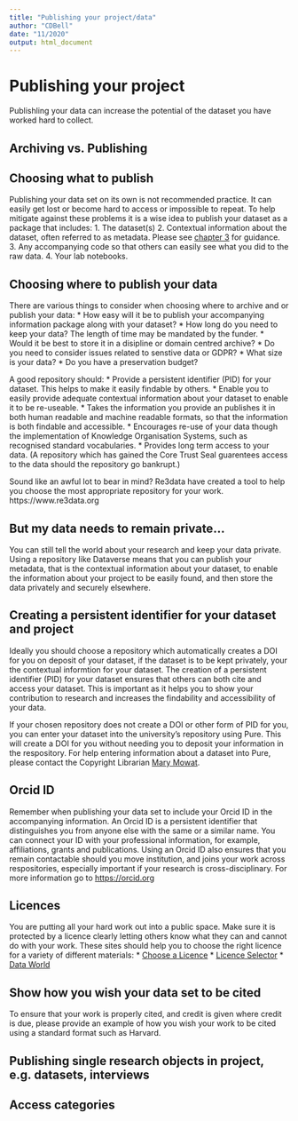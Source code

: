 ```yaml
---
title: "Publishing your project/data"
author: "CDBell"
date: "11/2020"
output: html_document
---
```


# Publishing your project
Publishling your data can increase the potential of the dataset you have worked hard to collect. 

## Archiving vs. Publishing

## Choosing what to publish
Publishing your data set on its own is not recommended practice. It can easily get lost or become hard to access or impossible to repeat.  To help mitigate against these problems it is a wise idea to publish your dataset as a package that includes:
1. The dataset(s)
2. Contextual information about the dataset, often referred to as metadata.  Please see [chapter 3](https://abdnchds.github.io/guidebook/metadata.html) for guidance.
3. Any accompanying code so that others can easily see what you did to the raw data.
4. Your lab notebooks.

## Choosing where to publish your data
There are various things to consider when choosing where to archive and or publish your data:
* How easy will it be to publish your accompanying information package along with your dataset?
* How long do you need to keep your data?  The length of time may be mandated by the funder.
* Would it be best to store it in a disipline or domain centred archive?
* Do you need to consider issues related to senstive data or GDPR?
* What size is your data?
* Do you have a preservation budget?

A good repository should:
* Provide a persistent identifier (PID) for your dataset. This helps to make it easily findable by others.
* Enable you to easily provide adequate contextual information about your dataset to enable it to be re-useable.
* Takes the information you provide an publishes it in both human readable and machine readable formats, so that the information is both findable and accessible.
* Encourages re-use of your data though the implementation of Knowledge Organisation Systems, such as recognised standard vocabularies.
* Provides long term access to your data.  (A repository which has gained the Core Trust Seal guarentees access to the data should the repository go bankrupt.)

Sound like an awful lot to bear in mind?  Re3data have created a tool to help you choose the most appropriate repository for your work. https://www.re3data.org

## But my data needs to remain private...
You can still tell the world about your research and keep your data private.  Using a repository like Dataverse means that you can publish your metadata, that is the contextual information about your dataset, to enable the information about your project to be easily found, and then store the data privately and securely elsewhere.

## Creating a persistent identifier for your dataset and project
Ideally you should choose a repository which automatically creates a DOI for you on deposit of your dataset, if the dataset is to be kept privately, your the contextual informtion for your dataset.  The creation of a persistent identifier (PID) for your dataset ensures that others can both cite and access your dataset. This is important as it helps you to show your contribution to research and increases the findability and accessibility of your data.  

If your chosen repository does not create a DOI or other form of PID for you, you can enter your dataset into the university's repository using Pure. This will create a DOI for you without needing you to deposit your information in the respository.   For help entering information about a dataset into Pure, please contact the Copyright Librarian [Mary Mowat](mary.mowat@abdn.ac.uk).

## Orcid ID
Remember when publishing your data set to include your Orcid ID in the accompanying information.  An Orcid ID is a persistent identifier that distinguishes you from anyone else with the same or a similar name.  You can connect your ID with your professional information, for example, affiliations, grants and publications. Using an Orcid ID also ensures that you remain contactable should you move institution, and joins your work across respositories, especially important if your research is cross-disciplinary.  For more information go to [https://orcid.org](https://orcid.org)

## Licences 
You are putting all your hard work out into a public space.  Make sure it is protected by a licence clearly letting others know what they can and cannot do with your work.  These sites should help you to choose the right licence for a variety of different materials:
* [Choose a Licence](https://choosealicense.com/)
* [Licence Selector](https://ufal.github.io/public-license-selector/)
* [Data World](https://help.data.world/hc/en-us/articles/115006114287-Common-license-types-for-datasets)

## Show how you wish your data set to be cited
To ensure that your work is properly cited, and credit is given where credit is due, please provide an example of how you wish your work to be cited using a standard format such as Harvard.

## Publishing single research objects in project, e.g. datasets, interviews 
## Access categories
